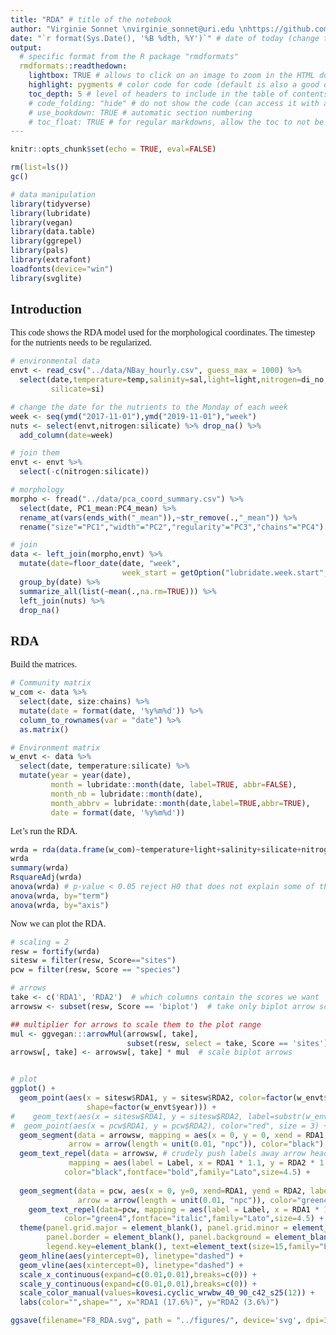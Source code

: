 ```yaml
---
title: "RDA" # title of the notebook
author: "Virginie Sonnet \nvirginie_sonnet@uri.edu \nhttps://github.com/VirginieSonnet" # name, email and github with links
date: "`r format(Sys.Date(), '%B %dth, %Y')`" # date of today (change th if today is 1st, 2nd or 3rd)
output:
  # specific format from the R package "rmdformats"
  rmdformats::readthedown:
    lightbox: TRUE # allows to click on an image to zoom in the HTML document
    highlight: pygments # color code for code (default is also a good option)
    toc_depth: 5 # level of headers to include in the table of contents 
    # code_folding: "hide" # do not show the code (can access it with a button)
    # use_bookdown: TRUE # automatic section numbering 
    # toc_float: TRUE # for regular markdowns, allow the toc to not be on top but on the side
---
```


<style>
body {
font-family: "LM Roman"}
</style>

```r
knitr::opts_chunk$set(echo = TRUE, eval=FALSE)
```

```r
rm(list=ls())
gc()
```

```r
# data manipulation
library(tidyverse)
library(lubridate)
library(vegan)
library(data.table)
library(ggrepel)
library(pals)
library(extrafont)
loadfonts(device="win")
library(svglite)
```

## Introduction

This code shows the RDA model used for the morphological coordinates. The timestep for the nutrients needs to be regularized. 

```r
# environmental data  
envt <- read_csv("../data/NBay_hourly.csv", guess_max = 1000) %>% 
  select(date,temperature=temp,salinity=sal,light=light,nitrogen=di_no,phosphate=di_po,
         silicate=si)

# change the date for the nutrients to the Monday of each week 
week <- seq(ymd("2017-11-01"),ymd("2019-11-01"),"week")
nuts <- select(envt,nitrogen:silicate) %>% drop_na() %>%
  add_column(date=week)

# join them 
envt <- envt %>%
  select(-c(nitrogen:silicate)) 

# morphology
morpho <- fread("../data/pca_coord_summary.csv") %>% 
  select(date, PC1_mean:PC4_mean) %>% 
  rename_at(vars(ends_with("_mean")),~str_remove(.,"_mean")) %>%
  rename("size"="PC1","width"="PC2","regularity"="PC3","chains"="PC4")

# join 
data <- left_join(morpho,envt) %>%
  mutate(date=floor_date(date, "week",
                         week_start = getOption("lubridate.week.start", 3))) %>% 
  group_by(date) %>% 
  summarize_all(list(~mean(.,na.rm=TRUE))) %>%
  left_join(nuts) %>%
  drop_na()
```

## RDA

Build the matrices. 

```r
# Community matrix
w_com <- data %>% 
  select(date, size:chains) %>% 
  mutate(date = format(date, '%y%m%d')) %>% 
  column_to_rownames(var = "date") %>% 
  as.matrix()

# Environment matrix 
w_envt <- data %>% 
  select(date, temperature:silicate) %>% 
  mutate(year = year(date),
         month = lubridate::month(date, label=TRUE, abbr=FALSE),
         month_nb = lubridate::month(date),
         month_abbrv = lubridate::month(date,label=TRUE,abbr=TRUE),
         date = format(date, '%y%m%d'))
```

Let's run the RDA. 

```r
wrda = rda(data.frame(w_com)~temperature+light+salinity+silicate+nitrogen+phosphate, data=data.frame(w_envt), scale=TRUE)
wrda
summary(wrda)
RsquareAdj(wrda)
anova(wrda) # p-value < 0.05 reject H0 that does not explain some of the variance 
anova(wrda, by="term")
anova(wrda, by="axis")
```
Now we can plot the RDA. 

```r
# scaling = 2 
resw = fortify(wrda)
sitesw = filter(resw, Score=="sites")
pcw = filter(resw, Score == "species")

# arrows 
take <- c('RDA1', 'RDA2')  # which columns contain the scores we want
arrowsw <- subset(resw, Score == 'biplot')  # take only biplot arrow scores

## multiplier for arrows to scale them to the plot range
mul <- ggvegan:::arrowMul(arrowsw[, take],
                          subset(resw, select = take, Score == 'sites'))
arrowsw[, take] <- arrowsw[, take] * mul  # scale biplot arrows


# plot 
ggplot() + 
  geom_point(aes(x = sitesw$RDA1, y = sitesw$RDA2, color=factor(w_envt$month),
                 shape=factor(w_envt$year))) + 
#    geom_text(aes(x = sitesw$RDA1, y = sitesw$RDA2, label=substr(w_envt$year,3,4),color=factor(w_envt$month)), size=3) +
#  geom_point(aes(x = pcw$RDA1, y = pcw$RDA2), color="red", size = 3) + 
  geom_segment(data = arrowsw, mapping = aes(x = 0, y = 0, xend = RDA1, yend = RDA2),
             arrow = arrow(length = unit(0.01, "npc")), color="black") +
  geom_text_repel(data = arrowsw, # crudely push labels away arrow heads
             mapping = aes(label = Label, x = RDA1 * 1.1, y = RDA2 * 1.1), 
            color="black",fontface="bold",family="Lato",size=4.5) + 
    
  geom_segment(data = pcw, aes(x = 0, y=0, xend=RDA1, yend = RDA2, label=Label),
               arrow = arrow(length = unit(0.01, "npc")), color="green4",fontface = "italic") +
    geom_text_repel(data=pcw, mapping = aes(label = Label, x = RDA1 * 1.1, y = RDA2 * 1.1), 
            color="green4",fontface="italic",family="Lato",size=4.5) + 
  theme(panel.grid.major = element_blank(), panel.grid.minor = element_blank(),
        panel.border = element_blank(), panel.background = element_blank(),
        legend.key=element_blank(), text=element_text(size=15,family="Lato")) + 
  geom_hline(aes(yintercept=0), linetype="dashed") + 
  geom_vline(aes(xintercept=0), linetype="dashed") + 
  scale_x_continuous(expand=c(0.01,0.01),breaks=c(0)) + 
  scale_y_continuous(expand=c(0.01,0.01),breaks=c(0)) + 
  scale_color_manual(values=kovesi.cyclic_wrwbw_40_90_c42_s25(12)) + 
  labs(color="",shape="", x="RDA1 (17.6%)", y="RDA2 (3.6%)")

ggsave(filename="F8_RDA.svg", path = "../figures/", device='svg', dpi=300)
```




